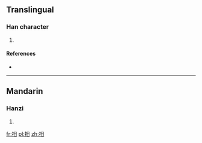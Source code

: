 ==Translingual==

===Han character===
{{Han char|rn=64|rad=手|as=04|sn=7|four=5600<sub>0</sub>|canj=手日 (QA)}}

# {{defn|Han|sort=手04}}

====References====
* {{Han ref|kx=0420.160|dkj=11870|dj=0767.180|hdz=31837.020|uh=6287|ud=25223|bh=CAEC|bd=51948}}

----

==Mandarin==

===Hanzi===
{{cmn-hanzi|pin=[[gǔ]] ([[gu3]]), [[hú]] ([[hu2]]), [[jué]] ([[jue2]])|wg=ku<sup>3</sup>, hu<sup>2</sup>, chüeh<sup>2</sup>}}

# {{defn|lang=cmn|sort=手04}}

[[fr:抇]]
[[pl:抇]]
[[zh:抇]]